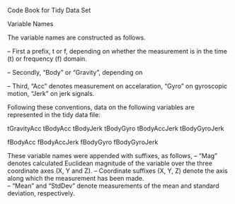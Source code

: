 Code Book for Tidy Data Set

Variable Names

The variable names are constructed as follows.  

-- First a prefix, t or f, depending on whether the measurement is in the time (t) or frequency (f) domain.

-- Secondly, "Body" or "Gravity", depending on 

-- Third, "Acc" denotes measurement on accelaration, "Gyro" on gyroscopic motion, "Jerk" on jerk signals.

Following these conventions, data on the following variables are represented in the tidy data file:


tGravityAcc
tBodyAcc 
tBodyJerk
tBodyGyro
tBodyAccJerk
tBodyGyroJerk

fBodyAcc
fBodyAccJerk
fBodyGyro
fBodyGyroJerk

These variable names were appended with suffixes, as follows,
-- "Mag" denotes calculated Euclidean magnitude of the variable over the three coordinate axes (X, Y and Z).
-- Coordinate suffixes (X, Y, Z) denote the axis along which the measurement has been made.  
-- "Mean" and "StdDev" denote measurements of the mean and standard deviation, respectively.

